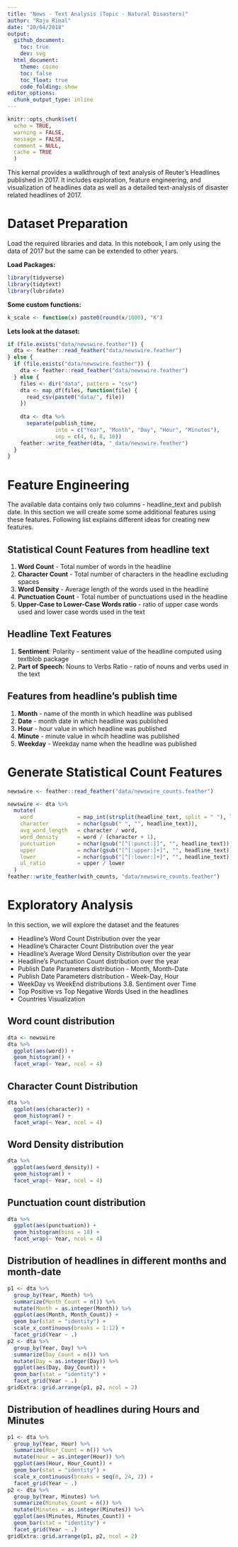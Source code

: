 ```yaml
---
title: "News - Text Analysis (Topic - Natural Disasters)"
author: "Raju Rimal"
date: "20/04/2018"
output: 
  github_document:
    toc: true
    dev: svg
  html_document:
    theme: cosmo
    toc: false
    toc_float: true
    code_folding: show
editor_options: 
  chunk_output_type: inline
---
```


```r
knitr::opts_chunk$set(
  echo = TRUE, 
  warning = FALSE, 
  message = FALSE,
  comment = NULL, 
  cache = TRUE
  )
```

This kernal provides a walkthrough of text analysis of Reuter's Headlines published in 2017. It includes exploration, feature engineering, and visualization of headlines data as well as a detailed text-analysis of disaster related headlines of 2017.

# Dataset Preparation

Load the required libraries and data. In this notebook, I am only using the data of 2017 but the same can be extended to other years.

**Load Packages:**

```r
library(tidyverse)
library(tidytext)
library(lubridate)
```

__Some custom functions:__
```r
k_scale <- function(x) paste0(round(x/1000), "K")
```


**Lets look at the dataset:**

```r
if (file.exists("data/newswire.feather")) {
  dta <- feather::read_feather("data/newswire.feather")
} else {
  if (file.exists("data/newswire.feather")) {
    dta <- feather::read_feather("data/newswire.feather")
  } else {
    files <- dir("data", pattern = "csv")
    dta <- map_df(files, function(file) {
      read_csv(paste0("data/", file))
    })
    
    dta <- dta %>%
      separate(publish_time,
               into = c("Year", "Month", "Day", "Hour", "Minutes"),
               sep = c(4, 6, 8, 10))
    feather::write_feather(dta, "_data/newswire.feather")
  }
}
```

# Feature Engineering

The available data contains only two columns - headline_text and publish date. In this section we will create some some additional features using these features. Following list explains different ideas for creating new features.

## Statistical Count Features from headline text

1) __Word Count__ - Total number of words in the headline
1) __Character Count__ - Total number of characters in the headline excluding spaces
1) __Word Density__ - Average length of the words used in the headline
1) __Punctuation Count__ - Total number of punctuations used in the headline
1) __Upper-Case to Lower-Case Words ratio__ - ratio of upper case words used and lower case words used in the text

## Headline Text Features

1) __Sentiment__: Polarity - sentiment value of the headline computed using textblob package
1) __Part of Speech__: Nouns to Verbs Ratio - ratio of nouns and verbs used in the text

## Features from headline's publish time

1) __Month__ - name of the month in which headline was publised
1) __Date__ - month date in which headline was published
1) __Hour__ - hour value in which headline was published
1) __Minute__ - minute value in whcih headline was published
1) __Weekday__ - Weekday name when the headline was published

# Generate Statistical Count Features

```r
newswire <- feather::read_feather("data/newswire_counts.feather")
```

```r
newswire <- dta %>%
  mutate(
    word              = map_int(strsplit(headline_text, split = " "), length),
    character         = nchar(gsub(" ", "", headline_text)),
    avg_word_length   = character / word,
    word_density      = word / (character + 1),
    punctuation       = nchar(gsub("[^[:punct:]]", "", headline_text)),
    upper             = nchar(gsub("[^[:upper:]+]", "", headline_text)),
    lower             = nchar(gsub("[^[:lower:]+]", "", headline_text)),
    ul_ratio          = upper / lower
  )
feather::write_feather(with_counts, "data/newswire_counts.feather")
```

# Exploratory Analysis

In this section, we will explore the dataset and the features

- Headline's Word Count Distribution over the year
- Headline's Character Count Distribution over the year
- Headline's Average Word Density Distribution over the year
- Headline's Punctuation Count distribution over the year
- Publish Date Parameters distribution - Month, Month-Date
- Publish Date Parameters distribution - Week-Day, Hour
- WeekDay vs WeekEnd distributions 3.8. Sentiment over Time
- Top Positive vs Top Negative Words Used in the headlines
- Countries Visualization

## Word count distribution

```r
dta <- newswire
dta %>% 
  ggplot(aes(word)) +
  geom_histogram() +
  facet_wrap(~ Year, ncol = 4)
```

## Character Count Distribution

```r
dta %>% 
  ggplot(aes(character)) +
  geom_histogram() +
  facet_wrap(~ Year, ncol = 4)
```

## Word Density distribution
```r
dta %>% 
  ggplot(aes(word_density)) +
  geom_histogram() +
  facet_wrap(~ Year, ncol = 4)
```

## Punctuation count distribution

```r
dta %>% 
  ggplot(aes(punctuation)) +
  geom_histogram(bins = 18) +
  facet_wrap(~ Year, ncol = 4)
```

## Distribution of headlines in different months and month-date

```r
p1 <- dta %>% 
  group_by(Year, Month) %>% 
  summarize(Month_Count = n()) %>% 
  mutate(Month = as.integer(Month)) %>% 
  ggplot(aes(Month, Month_Count)) +
  geom_bar(stat = "identity") +
  scale_x_continuous(breaks = 1:12) +
  facet_grid(Year ~ .)
p2 <- dta %>% 
  group_by(Year, Day) %>% 
  summarize(Day_Count = n()) %>% 
  mutate(Day = as.integer(Day)) %>% 
  ggplot(aes(Day, Day_Count)) +
  geom_bar(stat = "identity") +
  facet_grid(Year ~ .)
gridExtra::grid.arrange(p1, p2, ncol = 2)
```

## Distribution of headlines during Hours and Minutes

```r
p1 <- dta %>% 
  group_by(Year, Hour) %>% 
  summarize(Hour_Count = n()) %>% 
  mutate(Hour = as.integer(Hour)) %>% 
  ggplot(aes(Hour, Hour_Count)) +
  geom_bar(stat = "identity") +
  scale_x_continuous(breaks = seq(0, 24, 2)) +
  facet_grid(Year ~ .)
p2 <- dta %>% 
  group_by(Year, Minutes) %>% 
  summarize(Minutes_Count = n()) %>% 
  mutate(Minutes = as.integer(Minutes)) %>% 
  ggplot(aes(Minutes, Minutes_Count)) +
  geom_bar(stat = "identity") +
  facet_grid(Year ~ .)
gridExtra::grid.arrange(p1, p2, ncol = 2)
```

